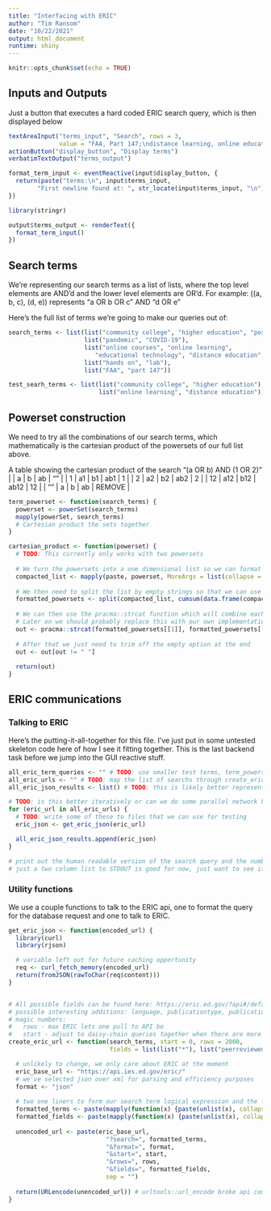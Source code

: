 ```yaml
---
title: "Interfacing with ERIC"
author: "Tim Ransom"
date: "10/22/2021"
output: html_document
runtime: shiny
---
```


```r
knitr::opts_chunk$set(echo = TRUE)
```
## Inputs and Outputs

Just a button that executes a hard coded ERIC search query, which is then displayed below

```r



textAreaInput("terms_input", "Search", rows = 3,
              value = "FAA, Part 147;\ndistance learning, online education")
actionButton("display_button", "Display terms")
verbatimTextOutput("terms_output")

format_term_input <- eventReactive(input$display_button, {
  return(paste("terms:\n", input$terms_input,
        "First newline found at: ", str_locate(input$terms_input, "\n"), "\n"))
})

library(stringr)

output$terms_output <- renderText({
  format_term_input()
})

```

## Search terms

We're representing our search terms as a list of lists, where the top level elements
are AND'd and the lower level elements are OR'd. For example: ((a, b, c), (d, e))
represents "a OR b OR c" AND "d OR e"

Here's the full list of terms we're going to make our queries out of:
```r
search_terms <- list(list("community college", "higher education", "postsecondary education"),
                     list("pandemic", "COVID-19"),
                     list("online courses", "online learning",
                        "educational technology", "distance education", "electronic learning"),
                     list("hands on", "lab"),
                     list("FAA", "part 147"))

test_searh_terms <- list(list("community college", "higher education"),
                         list("online learning", "distance education"))
```


## Powerset construction

We need to try all the combinations of our search terms, which mathematically
is the cartesian product of the powersets of our full list above.

A table showing the cartesian product of the search "(a OR b) AND (1 OR 2)"
|    | a   | b   | ab   |     "" |
|  1 | a1  | b1  | ab1  |      1 |
|  2 | a2  | b2  | ab2  |      2 |
| 12 | a12 | b12 | ab12 |     12 |
| "" | a   | b   | ab   | REMOVE |

```r
term_powerset <- function(search_terms) {
  powerset <- powerSet(search_terms)
  mapply(powerSet, search_terms)
  # Cartesian product the sets together
}

cartesian_product <- function(powerset) {
  # TODO: This currently only works with two powersets
  
  # We turn the powersets into a one dimensional list so we can format each set with a space in between
  compacted_list <- mapply(paste, powerset, MoreArgs = list(collapse = " "))
  
  # We then need to split the list by empty strings so that we can use each powerset individually
  formatted_powersets <- split(compacted_list, cumsum(data.frame(compacted_list)[,1] == ""))
  
  # We can then use the pracma::strcat function which will combine each of the elements in the list together
  # Later on we should probably replace this with our own implementation.
  out <- pracma::strcat(formatted_powersets[[1]], formatted_powersets[[2]], collapse = " ")
  
  # After that we just need to trim off the empty option at the end
  out <- out[out != " "]
  
  return(out)
}
```


## ERIC communications

### Talking to ERIC

Here's the putting-it-all-together for this file. I've just put in some untested
skeleton code here of how I see it fitting together. This is the last backend task before
we jump into the GUI reactive stuff.

```r
all_eric_term_queries <- "" # TODO: use smaller test terms, term_powerset(test_search_terms)
all_eric_urls <- "" # TODO: map the list of searchs through create_eric_url
all_eric_json_results <- list() # TODO: this is likely better represented with an R dataframe, if so, should we convert after all api queries or during loop?

# TODO: is this better iteratively or can we do some parallel network hits? I don't see ERIC docs talking about that
for (eric_url in all_eric_urls) {
  # TODO: write some of these to files that we can use for testing
  eric_json <- get_eric_json(eric_url)

  all_eric_json_results.append(eric_json)
}

# print out the human readable version of the search query and the number of results for it
# just a two column list to STDOUT is good for now, just want to see it somewhere other than the R env
```


### Utility functions
We use a couple functions to talk to the ERIC api, one to format the query for
the database request and one to talk to ERIC.

```r
get_eric_json <- function(encoded_url) {
  library(curl)
  library(rjson)

  # variable left out for future caching opportunity
  req <- curl_fetch_memory(encoded_url)
  return(fromJSON(rawToChar(req$content)))
}


# All possible fields can be found here: https://eric.ed.gov/?api#/default/get_eric_
# possible interesting additions: language, publicationtype, publicationdateyear
# magic numbers:
#   rows - max ERIC lets one pull to API be
#   start - adjust to daisy-chain queries together when there are more than 2000 (unimplemented)
create_eric_url <- function(search_terms, start = 0, rows = 2000,
                            fields = list(list("*"), list("peerreviewed", "'T'"))) {

  # unlikely to change, we only care about ERIC at the moment
  eric_base_url <- "https://api.ies.ed.gov/eric/"
  # we've selected json over xml for parsing and efficiency purposes
  format <- "json"
  
  # two one liners to form our search term logical expression and the field modification encoding
  formatted_terms <- paste(mapply(function(x) {paste(unlist(x), collapse = " OR ")}, search_terms), collapse = " AND ")
  formatted_fields <- paste(mapply(function(x) {paste(unlist(x), collapse = ":")}, fields), collapse = " ")
  
  unencoded_url <- paste(eric_base_url, 
                           "?search=", formatted_terms, 
                           "&format=", format, 
                           "&start=", start,
                           "&rows=", rows, 
                           "&fields=", formatted_fields, 
                           sep = "")
  
  return(URLencode(unencoded_url)) # urltools::url_encode broke api compatibility, using utils::URLencode instead
}
```
